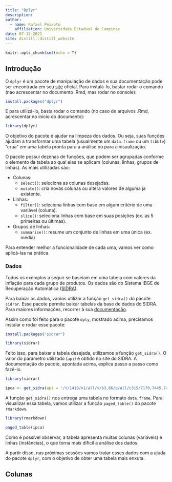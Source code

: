 ```yaml
---
title: "Dplyr"
description:
author:
  - name: Rafael Peixoto
    affiliation: Universidade Estadual de Campinas
date: 07-12-2021
site: distill::distill_website
---
```


```r
knitr::opts_chunk$set(echo = T)
```

## Introdução

O `dplyr` é um pacote de manipulação de dados e sua documentação pode ser encontrada em seu [site](https://dplyr.tidyverse.org/) oficial. Para instalá-lo, bastar rodar o comando (nao acrescentar no documento .Rmd, mas rodar no console):

```r
install.packages("dplyr")
```

E para utilizá-lo, basta rodar o comando (no caso de arquivos .Rmd, acrescentar no início do documento):

```r
library(dplyr)
```

O objetivo do pacote é ajudar na limpeza dos dados. Ou seja, suas funções ajudam a transformar uma tabela (usualmente um `data.frame` ou um `tibble`) "crua" em uma tabela pronta para a análise ou para a visualização.

O pacote possui dezenas de funções, que podem ser agrupadas conforme o elemento da tabela ao qual elas se aplicam (colunas, linhas, grupos de linhas). As mais utilizadas são:

- Colunas:
  - `select()`: seleciona as colunas desejadas.
  - `mutate()`: cria novas colunas ou altera valores de alguma ja existente.
- Linhas:
  - `filter()`: seleciona linhas com base em algum critério de uma variável (coluna).
  - `slice()`: seleciona linhas com base em suas posições (ex. as 5 primeiras ou últimas).
- Grupos de linhas:
  - `summarise()`: resume um conjunto de linhas em uma única (ex. média)

Para entender melhor a funcionalidade de cada uma, vamos ver como aplicá-las na prática. 

### Dados

Todos os exemplos a seguir se baseiam em uma tabela com valores da inflação para cada grupo de produtos. Os dados são do Sistema IBGE de Recuperação Automática ([SIDRA](https://sidra.ibge.gov.br/Tabela/1419)).

Para baixar os dados, vamos utilizar a função `get_sidra()` do pacote `sidrar`. Esse pacote permite baixar tabelas da base de dados do SIDRA. Para maiores informações, recorrer à sua [documentação](https://cran.r-project.org/web/packages/sidrar/vignettes/Introduction_to_sidrar.html).

Assim como foi feito para o pacote  `dply`, mostrado acima, precisamos instalar e rodar esse pacote:

```r
install.packages("sidrar")
```

```r
library(sidrar)
```

Feito isso, para baixar a tabela desejada, utilizamos a função `get_sidra()`. O valor do parâmetro utilizado (`api`) é obtido no site do SIDRA. A documentação do pacote, apontada acima, explica passo a passo como fazê-lo.

```r
library(sidrar)
```

```r
ipca <- get_sidra(api = '/t/1419/n1/all/v/63,66/p/all/c315/7170,7445,7486,7558,7625,7660,7712,7766,7786/d/v63%202,v66%204')
```

A função `get_sidra()` nos entrega uma tabela no formato `data.frame`. Para visualizar essa tabela, vamos utilizar a função `paged_table()` do pacote `rmarkdown`.

```r
library(rmarkdown)
```

```r
paged_table(ipca)
```

Como é possível observar, a tabela apresenta muitas colunas (variáveis) e linhas (instâncias), o que torna mais difícil a análise dos dados. 

A partir disso, nas próximas sessões vamos tratar esses dados com a ajuda do pacote `dplyr`, com o objetivo de obter uma tabela mais enxuta.


## Colunas
